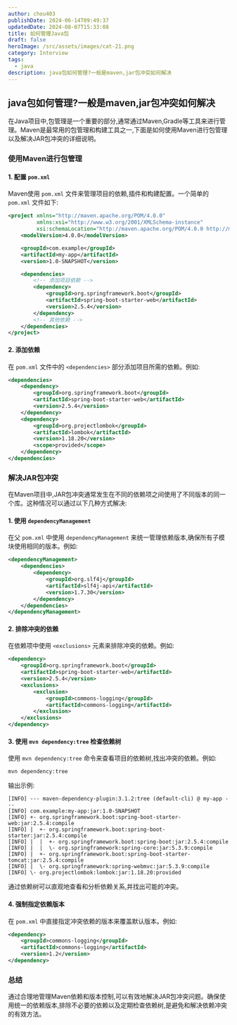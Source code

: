 ```yaml
---
author: chou403
publishDate: 2024-06-14T09:49:37
updatedDate: 2024-08-07T15:33:08
title: 如何管理Java包
draft: false
heroImage: /src/assets/images/cat-21.png
category: Interview
tags:
  - java
description: java包如何管理?一般是maven,jar包冲突如何解决
---
```


## java包如何管理?一般是maven,jar包冲突如何解决

在Java项目中,包管理是一个重要的部分,通常通过Maven,Gradle等工具来进行管理。Maven是最常用的包管理和构建工具之一,下面是如何使用Maven进行包管理以及解决JAR包冲突的详细说明。

### 使用Maven进行包管理

#### 1. 配置 `pom.xml`

Maven使用 `pom.xml` 文件来管理项目的依赖,插件和构建配置。一个简单的 `pom.xml` 文件如下:

```xml
<project xmlns="http://maven.apache.org/POM/4.0.0"
         xmlns:xsi="http://www.w3.org/2001/XMLSchema-instance"
         xsi:schemaLocation="http://maven.apache.org/POM/4.0.0 http://maven.apache.org/xsd/maven-4.0.0.xsd">
    <modelVersion>4.0.0</modelVersion>

    <groupId>com.example</groupId>
    <artifactId>my-app</artifactId>
    <version>1.0-SNAPSHOT</version>

    <dependencies>
        <!-- 添加项目依赖 -->
        <dependency>
            <groupId>org.springframework.boot</groupId>
            <artifactId>spring-boot-starter-web</artifactId>
            <version>2.5.4</version>
        </dependency>
        <!-- 其他依赖 -->
    </dependencies>
</project>
```

#### 2. 添加依赖

在 `pom.xml` 文件中的 `<dependencies>` 部分添加项目所需的依赖。例如:

```xml
<dependencies>
    <dependency>
        <groupId>org.springframework.boot</groupId>
        <artifactId>spring-boot-starter-web</artifactId>
        <version>2.5.4</version>
    </dependency>
    <dependency>
        <groupId>org.projectlombok</groupId>
        <artifactId>lombok</artifactId>
        <version>1.18.20</version>
        <scope>provided</scope>
    </dependency>
</dependencies>
```

### 解决JAR包冲突

在Maven项目中,JAR包冲突通常发生在不同的依赖项之间使用了不同版本的同一个库。这种情况可以通过以下几种方式解决:

#### 1. 使用 `dependencyManagement`

在父 `pom.xml` 中使用 `dependencyManagement` 来统一管理依赖版本,确保所有子模块使用相同的版本。例如:

```xml
<dependencyManagement>
    <dependencies>
        <dependency>
            <groupId>org.slf4j</groupId>
            <artifactId>slf4j-api</artifactId>
            <version>1.7.30</version>
        </dependency>
    </dependencies>
</dependencyManagement>
```

#### 2. 排除冲突的依赖

在依赖项中使用 `<exclusions>` 元素来排除冲突的依赖。例如:

```xml
<dependency>
    <groupId>org.springframework.boot</groupId>
    <artifactId>spring-boot-starter-web</artifactId>
    <version>2.5.4</version>
    <exclusions>
        <exclusion>
            <groupId>commons-logging</groupId>
            <artifactId>commons-logging</artifactId>
        </exclusion>
    </exclusions>
</dependency>
```

#### 3. 使用 `mvn dependency:tree` 检查依赖树

使用 `mvn dependency:tree` 命令来查看项目的依赖树,找出冲突的依赖。例如:

```shell
mvn dependency:tree
```

输出示例:

```
[INFO] --- maven-dependency-plugin:3.1.2:tree (default-cli) @ my-app ---
[INFO] com.example:my-app:jar:1.0-SNAPSHOT
[INFO] +- org.springframework.boot:spring-boot-starter-web:jar:2.5.4:compile
[INFO] |  +- org.springframework.boot:spring-boot-starter:jar:2.5.4:compile
[INFO] |  |  +- org.springframework.boot:spring-boot:jar:2.5.4:compile
[INFO] |  |  \- org.springframework:spring-core:jar:5.3.9:compile
[INFO] |  +- org.springframework.boot:spring-boot-starter-tomcat:jar:2.5.4:compile
[INFO] |  \- org.springframework:spring-webmvc:jar:5.3.9:compile
[INFO] \- org.projectlombok:lombok:jar:1.18.20:provided
```

通过依赖树可以直观地查看和分析依赖关系,并找出可能的冲突。

#### 4. 强制指定依赖版本

在 `pom.xml` 中直接指定冲突依赖的版本来覆盖默认版本。例如:

```xml
<dependency>
    <groupId>commons-logging</groupId>
    <artifactId>commons-logging</artifactId>
    <version>1.2</version>
</dependency>
```

### 总结

通过合理地管理Maven依赖和版本控制,可以有效地解决JAR包冲突问题。确保使用统一的依赖版本,排除不必要的依赖以及定期检查依赖树,是避免和解决依赖冲突的有效方法。
